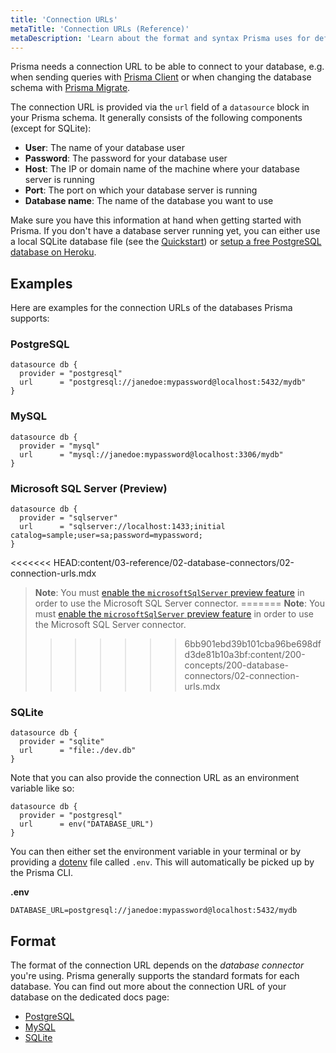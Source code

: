 ```yaml
---
title: 'Connection URLs'
metaTitle: 'Connection URLs (Reference)'
metaDescription: 'Learn about the format and syntax Prisma uses for defining database connection URLs for PostgreSQL, MySQL and SQLite.'
---
```


<TopBlock>

Prisma needs a connection URL to be able to connect to your database, e.g. when sending queries with [Prisma Client](../components/prisma-client) or when changing the database schema with [Prisma Migrate](../components/prisma-migrate).

The connection URL is provided via the `url` field of a `datasource` block in your Prisma schema. It generally consists of the following components (except for SQLite):

- **User**: The name of your database user
- **Password**: The password for your database user
- **Host**: The IP or domain name of the machine where your database server is running
- **Port**: The port on which your database server is running
- **Database name**: The name of the database you want to use

Make sure you have this information at hand when getting started with Prisma. If you don't have a database server running yet, you can either use a local SQLite database file (see the [Quickstart](../../getting-started/quickstart)) or [setup a free PostgreSQL database on Heroku](https://dev.to/prisma/how-to-setup-a-free-postgresql-database-on-heroku-1dc1).
</TopBlock>

## Examples

Here are examples for the connection URLs of the databases Prisma supports:

### PostgreSQL

```prisma
datasource db {
  provider = "postgresql"
  url      = "postgresql://janedoe:mypassword@localhost:5432/mydb"
}
```

### MySQL

```prisma
datasource db {
  provider = "mysql"
  url      = "mysql://janedoe:mypassword@localhost:3306/mydb"
}
```

### Microsoft SQL Server (Preview)

```prisma
datasource db {
  provider = "sqlserver"
  url      = "sqlserver://localhost:1433;initial catalog=sample;user=sa;password=mypassword;
}
```

<<<<<<< HEAD:content/03-reference/02-database-connectors/02-connection-urls.mdx
> **Note**: You must [enable the `microsoftSqlServer` preview feature](../../reference/tools-and-interfaces/preview-features/sql-server#enable-sql-server-preview-feature) in order to use the Microsoft SQL Server connector.
=======
> **Note**: You must [enable the `microsoftSqlServer` preview feature](../../concepts/components/preview-features/sql-server#enable-sql-server-preview-feature) in order to use the Microsoft SQL Server connector.
>>>>>>> 6bb901ebd39b101cba96be698dfd3de81b10a3bf:content/200-concepts/200-database-connectors/02-connection-urls.mdx

### SQLite

```prisma
datasource db {
  provider = "sqlite"
  url      = "file:./dev.db"
}
```

Note that you can also provide the connection URL as an environment variable like so:

```prisma
datasource db {
  provider = "postgresql"
  url      = env("DATABASE_URL")
}
```

You can then either set the environment variable in your terminal or by providing a [dotenv](https://github.com/motdotla/dotenv) file called `.env`. This will automatically be picked up by the Prisma CLI.

**.env**

```
DATABASE_URL=postgresql://janedoe:mypassword@localhost:5432/mydb
```

## Format

The format of the connection URL depends on the _database connector_ you're using. Prisma generally supports the standard formats for each database. You can find out more about the connection URL of your database on the dedicated docs page:

- [PostgreSQL](postgresql)
- [MySQL](mysql)
- [SQLite](sqlite)
